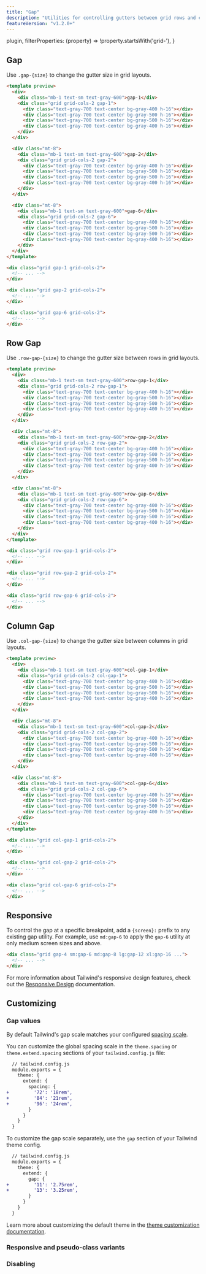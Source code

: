 ```yaml
---
title: "Gap"
description: "Utilities for controlling gutters between grid rows and columns."
featureVersion: "v1.2.0+"
---
```



  plugin,
  filterProperties: (property) => !property.startsWith('grid-'),
}

## Gap

Use `.gap-{size}` to change the gutter size in grid layouts.

```html
<template preview>
  <div>
    <div class="mb-1 text-sm text-gray-600">gap-1</div>
    <div class="grid grid-cols-2 gap-1">
      <div class="text-gray-700 text-center bg-gray-400 h-16"></div>
      <div class="text-gray-700 text-center bg-gray-500 h-16"></div>
      <div class="text-gray-700 text-center bg-gray-500 h-16"></div>
      <div class="text-gray-700 text-center bg-gray-400 h-16"></div>
    </div>
  </div>

  <div class="mt-8">
    <div class="mb-1 text-sm text-gray-600">gap-2</div>
    <div class="grid grid-cols-2 gap-2">
      <div class="text-gray-700 text-center bg-gray-400 h-16"></div>
      <div class="text-gray-700 text-center bg-gray-500 h-16"></div>
      <div class="text-gray-700 text-center bg-gray-500 h-16"></div>
      <div class="text-gray-700 text-center bg-gray-400 h-16"></div>
    </div>
  </div>

  <div class="mt-8">
    <div class="mb-1 text-sm text-gray-600">gap-6</div>
    <div class="grid grid-cols-2 gap-6">
      <div class="text-gray-700 text-center bg-gray-400 h-16"></div>
      <div class="text-gray-700 text-center bg-gray-500 h-16"></div>
      <div class="text-gray-700 text-center bg-gray-500 h-16"></div>
      <div class="text-gray-700 text-center bg-gray-400 h-16"></div>
    </div>
  </div>
</template>

<div class="grid gap-1 grid-cols-2">
  <!-- ... -->
</div>

<div class="grid gap-2 grid-cols-2">
  <!-- ... -->
</div>

<div class="grid gap-6 grid-cols-2">
  <!-- ... -->
</div>
```

## Row Gap

Use `.row-gap-{size}` to change the gutter size between rows in grid layouts.

```html
<template preview>
  <div>
    <div class="mb-1 text-sm text-gray-600">row-gap-1</div>
    <div class="grid grid-cols-2 row-gap-1">
      <div class="text-gray-700 text-center bg-gray-400 h-16"></div>
      <div class="text-gray-700 text-center bg-gray-500 h-16"></div>
      <div class="text-gray-700 text-center bg-gray-500 h-16"></div>
      <div class="text-gray-700 text-center bg-gray-400 h-16"></div>
    </div>
  </div>

  <div class="mt-8">
    <div class="mb-1 text-sm text-gray-600">row-gap-2</div>
    <div class="grid grid-cols-2 row-gap-2">
      <div class="text-gray-700 text-center bg-gray-400 h-16"></div>
      <div class="text-gray-700 text-center bg-gray-500 h-16"></div>
      <div class="text-gray-700 text-center bg-gray-500 h-16"></div>
      <div class="text-gray-700 text-center bg-gray-400 h-16"></div>
    </div>
  </div>

  <div class="mt-8">
    <div class="mb-1 text-sm text-gray-600">row-gap-6</div>
    <div class="grid grid-cols-2 row-gap-6">
      <div class="text-gray-700 text-center bg-gray-400 h-16"></div>
      <div class="text-gray-700 text-center bg-gray-500 h-16"></div>
      <div class="text-gray-700 text-center bg-gray-500 h-16"></div>
      <div class="text-gray-700 text-center bg-gray-400 h-16"></div>
    </div>
  </div>
</template>

<div class="grid row-gap-1 grid-cols-2">
  <!-- ... -->
</div>

<div class="grid row-gap-2 grid-cols-2">
  <!-- ... -->
</div>

<div class="grid row-gap-6 grid-cols-2">
  <!-- ... -->
</div>
```

## Column Gap

Use `.col-gap-{size}` to change the gutter size between columns in grid layouts.

```html
<template preview>
  <div>
    <div class="mb-1 text-sm text-gray-600">col-gap-1</div>
    <div class="grid grid-cols-2 col-gap-1">
      <div class="text-gray-700 text-center bg-gray-400 h-16"></div>
      <div class="text-gray-700 text-center bg-gray-500 h-16"></div>
      <div class="text-gray-700 text-center bg-gray-500 h-16"></div>
      <div class="text-gray-700 text-center bg-gray-400 h-16"></div>
    </div>
  </div>

  <div class="mt-8">
    <div class="mb-1 text-sm text-gray-600">col-gap-2</div>
    <div class="grid grid-cols-2 col-gap-2">
      <div class="text-gray-700 text-center bg-gray-400 h-16"></div>
      <div class="text-gray-700 text-center bg-gray-500 h-16"></div>
      <div class="text-gray-700 text-center bg-gray-500 h-16"></div>
      <div class="text-gray-700 text-center bg-gray-400 h-16"></div>
    </div>
  </div>

  <div class="mt-8">
    <div class="mb-1 text-sm text-gray-600">col-gap-6</div>
    <div class="grid grid-cols-2 col-gap-6">
      <div class="text-gray-700 text-center bg-gray-400 h-16"></div>
      <div class="text-gray-700 text-center bg-gray-500 h-16"></div>
      <div class="text-gray-700 text-center bg-gray-500 h-16"></div>
      <div class="text-gray-700 text-center bg-gray-400 h-16"></div>
    </div>
  </div>
</template>

<div class="grid col-gap-1 grid-cols-2">
  <!-- ... -->
</div>

<div class="grid col-gap-2 grid-cols-2">
  <!-- ... -->
</div>

<div class="grid col-gap-6 grid-cols-2">
  <!-- ... -->
</div>
```

## Responsive

To control the gap at a specific breakpoint, add a `{screen}:` prefix to any existing gap utility. For example, use `md:gap-6` to apply the `gap-6` utility at only medium screen sizes and above.

```html
<div class="grid gap-4 sm:gap-6 md:gap-8 lg:gap-12 xl:gap-16 ...">
  <!-- ... -->
</div>
```

For more information about Tailwind's responsive design features, check out the [Responsive Design](/docs/responsive-design) documentation.

## Customizing

### Gap values

By default Tailwind's gap scale matches your configured [spacing scale](/docs/customizing-spacing).

You can customize the global spacing scale in the `theme.spacing` or `theme.extend.spacing` sections of your `tailwind.config.js` file:

```diff
  // tailwind.config.js
  module.exports = {
    theme: {
      extend: {
        spacing: {
+         '72': '18rem',
+         '84': '21rem',
+         '96': '24rem',
        }
      }
    }
  }
```

To customize the gap scale separately, use the `gap` section of your Tailwind theme config.

```diff
  // tailwind.config.js
  module.exports = {
    theme: {
      extend: {
        gap: {
+         '11': '2.75rem',
+         '13': '3.25rem',
        }
      }
    }
  }
```

Learn more about customizing the default theme in the [theme customization documentation](/docs/theme#customizing-the-default-theme).

### Responsive and pseudo-class variants

<Variants plugin="gap" />

### Disabling

<Disabling plugin="gap" />
